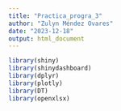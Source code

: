 ```yaml
---
title: "Practica_progra_3"
author: "Zulyn Méndez Ovares"
date: "2023-12-18"
output: html_document
---
```


```r
library(shiny)
library(shinydashboard)
library(dplyr)
library(plotly)
library(DT)
library(openxlsx)
```


